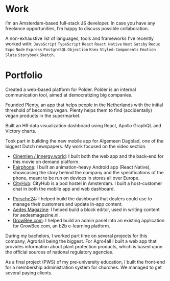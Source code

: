 
<Layout>
  <SEO title="Get in Contact" />
<MDXWrapper>

# Work

I’m an Amsterdam-based full-stack JS developer. In case you have any freelance opportunities, I’m happy to discuss possible collaboration.

A non-exhaustive list of languages, tools and frameworks I’ve recently worked with: `JavaScript` `TypeScript` `React` `React Native` `Next` `Gatsby` `Redux` `Expo` `Node` `Express` `PostgreSQL` `Objection` `Knex` `Styled-Components` `Emotion` `Slate` `Storybook` `Sketch`.

# Portfolio

<WorkEntry name="Polder" href="https://polder.app/about" date="May 2018 - Now" >

  Created a web-based platform for Polder. Polder is an internal communication tool, aimed at democratizing big companies.

</WorkEntry>

<WorkEntry name="Plenty" href="http://onelink.to/qy8s2q" date="Aug 2018 - Now" >

  Founded Plenty, an app that helps people in the Netherlands with the initial threshold of becoming vegan. Plenty helps them to find (accidentally) vegan products in the supermarket.

</WorkEntry>

<WorkEntry name="Shleep" href="https://shleep.com" date="Apr 2019 - Jun 2019" >

Built an HR data visualization dashboard using React, Apollo GraphQL and Victory charts.

</WorkEntry>

<WorkEntry name="De Persgroep" href="https://www.ad.nl/home/maak-kennis-met-onze-nieuwe-app-vier-apps-in-een~ac63d7b2/" date="Oct 2017 - Jul 2018" >

Took part in building the new mobile app for Algemeen Dagblad, one of the biggest Dutch newspapers. My work focused on the video section.

</WorkEntry>

<WorkEntry name="Festina" href="https://festina.amsterdam" date="May 2017 - Sep 2017" >

* [Cinemien / Innergy.world](https://innergy.world): I built both the web app and the back-end for this movie on demand platform.
* [Fairphone](https://fairphone.com): I built an animation-heavy Android app (React Native), showcasing the story behind the company and the specifications of the phone, meant to be run on devices in stores all over Europe.
* [CityHub](https://cityhub.com): CityHub is a pod hostel in Amsterdam. I built a host-customer chat in both the mobile app and web dashboard.

</WorkEntry>

<WorkEntry name="Label A" href="https://labela.nl" date="Nov 2016 - May 2017" >

* [Porsche24](https://www.porsche.com/netherlands/nl/motorsportandevents/porsche24/): I helped build the dashboard that dealers could use to manage their customers and update in-app content.
* [Aedes Magazine](https://www.aedesmagazine.nl): I helped build a block editor, used in writing content for aedesmagazine.nl.
* [GrowBee.com](https://growbee.com): I helped build an admin panel into an existing application for GrowBee.com, an b2b e-learning platform.

</WorkEntry>

<WorkEntry name="Profects" href="https://profects.com" date="2012-2016" >

During my bachelors, I worked part time on several projects for this company, Agro4all being the biggest. For Agro4all I built a web app that provides information about plant protection products, which is based upon the official sources of national regulatory agencies.

</WorkEntry>

<WorkEntry name="Skribi" href="https://skribi.nl" date="2010" >

As a final project (PWS) of my pre-university education, I built the front-end for a membership administration system for churches. We managed to get several paying clients.

</WorkEntry>

</MDXWrapper>
</Layout>